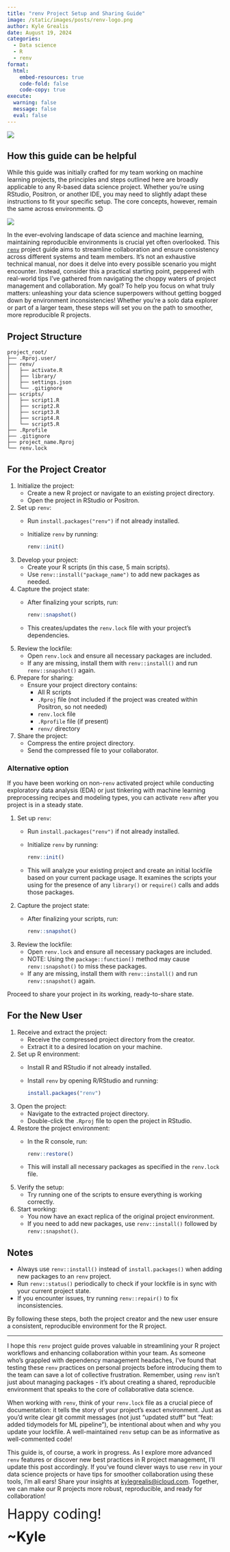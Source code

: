 ```yaml
---
title: "renv Project Setup and Sharing Guide"
image: /static/images/posts/renv-logo.png
author: Kyle Grealis
date: August 19, 2024
categories:
  - Data science
  - R
  - renv
format: 
  html:
    embed-resources: true
    code-fold: false
    code-copy: true
execute:
  warning: false
  message: false
  eval: false
---
```


[![](/static/images/posts/renv-logo.png)](https://rstudio.github.io/renv/articles/renv.html){target='_blank'}

## How this guide can be helpful

::: {.callout-note appearance="simple"}
While this guide was initially crafted for my team working on machine learning projects, the principles and steps outlined here are broadly applicable to any R-based data science project. Whether you're using RStudio, Positron, or another IDE, you may need to slightly adapt these instructions to fit your specific setup. The core concepts, however, remain the same across environments. 😊
:::

![](/static/images/posts/renv-flow.png)

In the ever-evolving landscape of data science and machine learning, maintaining reproducible environments is crucial yet often overlooked. This [`renv`](https://rstudio.github.io/renv/articles/renv.html){target='_blank'} project guide aims to streamline collaboration and ensure consistency across different systems and team members. It's not an exhaustive technical manual, nor does it delve into every possible scenario you might encounter. Instead, consider this a practical starting point, peppered with real-world tips I've gathered from navigating the choppy waters of project management and collaboration. My goal? To help you focus on what truly matters: unleashing your data science superpowers without getting bogged down by environment inconsistencies! Whether you're a solo data explorer or part of a larger team, these steps will set you on the path to smoother, more reproducible R projects.

## Project Structure
```
project_root/
├── .Rproj.user/
├── renv/
│   ├── activate.R
│   ├── library/
│   ├── settings.json
│   └── .gitignore
├── scripts/
│   ├── script1.R
│   ├── script2.R
│   ├── script3.R
│   ├── script4.R
│   └── script5.R
├── .Rprofile
├── .gitignore
├── project_name.Rproj
└── renv.lock
```

## For the Project Creator

1. Initialize the project:
   - Create a new R project or navigate to an existing project directory.
   - Open the project in RStudio or Positron.

2. Set up `renv`:
   - Run `install.packages("renv")` if not already installed.
   - Initialize `renv` by running:
     ```r
     renv::init()
     ```

3. Develop your project:
   - Create your R scripts (in this case, 5 main scripts).
   - Use `renv::install("package_name")` to add new packages as needed.

4. Capture the project state:
   - After finalizing your scripts, run:
     ```r
     renv::snapshot()
     ```
   - This creates/updates the `renv.lock` file with your project's dependencies.

5. Review the lockfile:
   - Open `renv.lock` and ensure all necessary packages are included.
   - If any are missing, install them with `renv::install()` and run `renv::snapshot()` again.

6. Prepare for sharing:
   - Ensure your project directory contains:
     - All R scripts
     - `.Rproj` file (not included if the project was created within Positron, so not needed)
     - `renv.lock` file
     - `.Rprofile` file (if present)
     - `renv/` directory

7. Share the project:
   - Compress the entire project directory.
   - Send the compressed file to your collaborator.

### Alternative option

If you have been working on non-`renv` activated project while conducting exploratory data analysis (EDA) or just tinkering with machine learning preprocessing recipes and modeling types, you can activate `renv` after you project is in a steady state. 

1. Set up `renv`:
   - Run `install.packages("renv")` if not already installed.
   - Initialize `renv` by running:
     ```r
     renv::init()
     ```
   - This will analyze your existing project and create an initial lockfile based on your current package usage. It examines the scripts your using for the presence of any `library()` or `require()` calls and adds those packages.

2. Capture the project state:
   - After finalizing your scripts, run:
     ```r
     renv::snapshot()
     ```

3. Review the lockfile:
   - Open `renv.lock` and ensure all necessary packages are included.
   - NOTE: Using the `package::function()` method may cause `renv::snapshot()` to miss these packages.
   - If any are missing, install them with `renv::install()` and run `renv::snapshot()` again.

Proceed to share your project in its working, ready-to-share state.

## For the New User

1. Receive and extract the project:
   - Receive the compressed project directory from the creator.
   - Extract it to a desired location on your machine.

2. Set up R environment:
   - Install R and RStudio if not already installed.
   - Install `renv` by opening R/RStudio and running:
     ```r
     install.packages("renv")
     ```

3. Open the project:
   - Navigate to the extracted project directory.
   - Double-click the `.Rproj` file to open the project in RStudio.

4. Restore the project environment:
   - In the R console, run:
     ```r
     renv::restore()
     ```
   - This will install all necessary packages as specified in the `renv.lock` file.

5. Verify the setup:
   - Try running one of the scripts to ensure everything is working correctly.

6. Start working:
   - You now have an exact replica of the original project environment.
   - If you need to add new packages, use `renv::install()` followed by `renv::snapshot()`.

## Notes
- Always use `renv::install()` instead of `install.packages()` when adding new packages to an `renv` project.
- Run `renv::status()` periodically to check if your lockfile is in sync with your current project state.
- If you encounter issues, try running `renv::repair()` to fix inconsistencies.

By following these steps, both the project creator and the new user ensure a consistent, reproducible environment for the R project.

---

I hope this `renv` project guide proves valuable in streamlining your R project workflows and enhancing collaboration within your team. As someone who's grappled with dependency management headaches, I've found that testing these `renv` practices on personal projects before introducing them to the team can save a lot of collective frustration. Remember, using `renv` isn't just about managing packages - it's about creating a shared, reproducible environment that speaks to the core of collaborative data science.

When working with `renv`, think of your `renv.lock` file as a crucial piece of documentation: it tells the story of your project's exact environment. Just as you'd write clear git commit messages (not just "updated stuff" but "feat: added tidymodels for ML pipeline"), be intentional about when and why you update your lockfile. A well-maintained `renv` setup can be as informative as well-commented code!

This guide is, of course, a work in progress. As I explore more advanced `renv` features or discover new best practices in R project management, I'll update this post accordingly. If you've found clever ways to use `renv` in your data science projects or have tips for smoother collaboration using these tools, I'm all ears! Share your insights at [kylegrealis@icloud.com](mailto:kylegrealis@icloud.com). Together, we can make our R projects more robust, reproducible, and ready for collaboration!

[Happy coding!]{style='font-size: 2rem;'}

[~Kyle]{style='font-size: 2rem; font-weight: bold'}